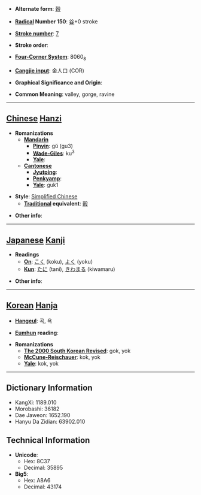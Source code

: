 * '''Alternate form''': [[穀]]

* '''[[Wiktionary:Chinese radical index| Radical]] Number 150''': [[Wiktionary:Chinese radical index 谷|谷]]+0 stroke

* '''[[Wiktionary:Chinese total strokes index|Stroke number]]''': [[Wiktionary:Chinese total strokes index 7|7]]

* '''Stroke order''': 

* '''[[Wiktionary:Chinese four corner index|Four-Corner System]]''': 8060<sub>8</sub>

* '''[[Wiktionary:Chinese Cangjie index|Cangjie input]]''': 金人口 (COR)

* '''Graphical Significance and Origin''': 

* '''Common Meaning''': valley, gorge, ravine

----

== [[Chinese]] [[Hanzi]] ==

* '''Romanizations'''
** '''[[Mandarin]]'''
*** '''[[Pinyin]]''': gǔ (gu3)
*** '''[[Wade-Giles]]''': ku<sup>3</sup>
*** '''[[Yale]]''': 
** '''[[Cantonese]]'''
*** '''[[Jyutping]]''':
*** '''[[Penkyamp]]''': 
*** '''[[Yale]]''': guk1

* '''Style''': [[Simplified Chinese]] 
** '''[[Traditional Chinese|Traditional]] equivalent''': [[穀]]

* '''Other info''': 

----

== [[Japanese]] [[Kanji]] ==

* '''Readings'''
** '''[[On]]''': [[こく]] (koku), [[よく]] (yoku)
** '''[[Kun]]''': [[たに]] (tani), [[きわまる]] (kiwamaru)

* '''Other info''':  

----

== [[Korean]] [[Hanja]] ==

* '''[[Hangeul]]''': 곡, 욕

* '''[[Eumhun]] reading''': 

* '''Romanizations'''
** '''[[The 2000 South Korean Revised Romanization|The 2000 South Korean Revised]]''': gok, yok
** '''[[McCune-Reischauer]]''': kok, yok
** '''[[Yale]]''': kok, yok

----

== Dictionary Information ==

* KangXi: 1189.010
* Morobashi: 36182
* Dae Jaweon: 1652.190
* Hanyu Da Zidian: 63902.010

== Technical Information ==

* '''Unicode''':
** Hex: 8C37
** Decimal: 35895
* '''Big5''':
** Hex: A8A6
** Decimal: 43174